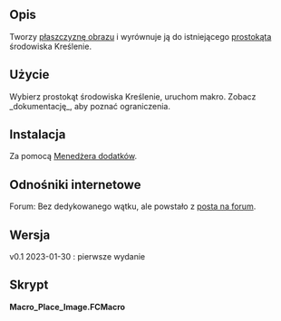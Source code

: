 <languages/>

{{Macro/pl
|Name=Macro Place Image
|Name/pl=Makrodefinicja: Umieść obraz
|Description=Tworzy płaszczyznę obrazu i wyrównuje ją do istniejącego prostokąta środowiska Kreślenie.
|Author=heda
|Version=0.1
|Date=2023-01-30
}}

<span id="Description"></span>
==Opis==

Tworzy [[Image_CreateImagePlane/pl|płaszczyznę obrazu]] i wyrównuje ją do istniejącego [[Draft_Rectangle/pl|prostokąta]] środowiska Kreślenie.

<span id="Usage"></span>
==Użycie==

Wybierz prostokąt środowiska Kreślenie, uruchom makro. Zobacz _dokumentację_, aby poznać ograniczenia.

<span id="Install"></span>
==Instalacja==

Za pomocą [[Std_AddonMgr/pl|Menedżera dodatków]].

<span id="Link"></span>
==Odnośniki internetowe==

Forum: Bez dedykowanego wątku, ale powstało z [https://forum.freecad.org/viewtopic.php?f=22&t=75606& posta na forum].

<span id="Version"></span>
==Wersja==

v0.1 2023-01-30 : pierwsze wydanie

<span id="Script"></span>
==Skrypt==

'''Macro_Place_Image.FCMacro'''

{{MacroCode|code=
#!/usr/bin/env python3
# -*- coding: utf-8 -*-

# ***************************************************************************
# *   Copyright (c) 2023 heda <heda @ freecad forum>                        *
# *                                                                         *
# *   This file is part of the FreeCAD CAx development system.              *
# *                                                                         *
# *   This program is free software; you can redistribute it and/or modify  *
# *   it under the terms of the GNU Lesser General Public License (LGPL)    *
# *   as published by the Free Software Foundation; either version 2 of     *
# *   the License, or (at your option) any later version.                   *
# *   for detail see the LICENCE text file.                                 *
# *                                                                         *
# *   This program is distributed in the hope that it will be useful,       *
# *   but WITHOUT ANY WARRANTY; without even the implied warranty of        *
# *   MERCHANTABILITY or FITNESS FOR A PARTICULAR PURPOSE.  See the         *
# *   GNU Library General Public License for more details.                  *
# *                                                                         *
# *   You should have received a copy of the GNU Library General Public     *
# *   License along with this program; if not, write to the Free Software   *
# *   Foundation, Inc., 59 Temple Place, Suite 330, Boston, MA  02111-1307  *
# *   USA                                                                   *
# *                                                                         *
# ***************************************************************************


__Name__ = 'Place_Image'
__Comment__ = 'Aligns ImagePlane to existing draft rectangle'
__Author__ = 'heda @ fc-forum'
__Version__ = '0.1'
__Date__ = '2023-01-30'
__License__ = 'LGPL-2.0-or-later'
__Web__ = ''
__Wiki__ = 'https://wiki.freecad.org/Macro_Place_Image'
__Icon__ = ''
__Help__ = 'Select rectangle, run macro and image is placed.'
__Status__ = 'Stable'
__Requires__ = 'tested on FreeCAD v0.20'
__Communication__ = 'forum'
__Files__ = ''


__doc__ = """
Works as intended on XY-plane.
When out of XY-plane, not so much.
Feel free to improve the placement logic.
"""


from pathlib import Path as pyPath
from PySide.QtGui import QMessageBox, QFileDialog

import Draft
import FreeCAD as App
import FreeCADGui as Gui

doc = App.ActiveDocument
sel = Gui.Selection.getSelection()
rect = None

def message(msg):
    QMessageBox.information(None, __Name__, msg)

if sel:
    sel, *_ = sel
    if hasattr(sel, 'Proxy') and isinstance(sel.Proxy, Draft.Rectangle):
        rect = sel
    else:
        message('Sorry, selected object needs to be a draft rectangle.')
else:
    message('No selection, select a draft rectangle.')

if rect:
    rname = rect.Name
    picformats = '*.png *.bmp *.jpg *.jpeg'
    pic, _ = QFileDialog.getOpenFileName(None, 'Select Image',
                                         '', f'Images ({picformats})')
    if pic:
        picname = pyPath(pic).stem.replace(' ', '_')
        imp = doc.addObject('Image::ImagePlane', picname)
        imp.ImageFile = pic

        imp.setExpression('XSize', f'{rname}.Length')
        imp.setExpression('YSize', f'{rname}.Height')
        imp.setExpression('.Placement.Base.x',
                          f'{rname}.Placement.Base.x + XSize / 2')
        imp.setExpression('.Placement.Base.y',
                          f'{rname}.Placement.Base.y + YSize / 2')
        imp.setExpression('.Placement.Base.z',
                          f'{rname}.Placement.Base.z - 0.1 mm')
        imp.setExpression('.Placement.Rotation.Angle',
                          f'{rname}.Placement.Rotation.Angle')
        imp.setExpression('.Placement.Rotation.Axis',
                          f'{rname}.Placement.Rotation.Axis')

        rect.ViewObject.Visibility = False
        rect.setExpression('.Label2',  f'<<{picname}>>')
        doc.recompute()
        print('placed image successfully')
}}